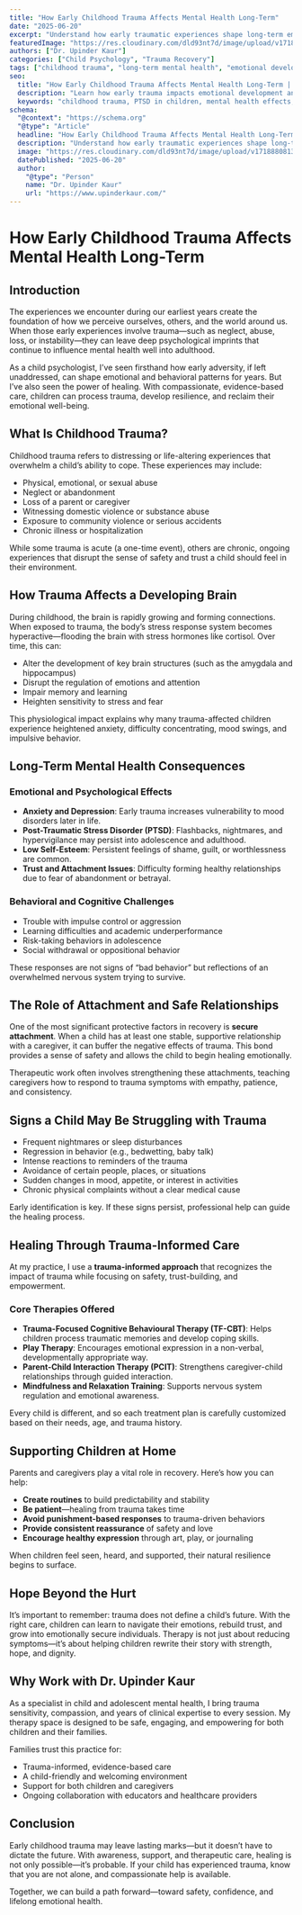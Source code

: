```yaml
---
title: "How Early Childhood Trauma Affects Mental Health Long-Term"
date: "2025-06-20"
excerpt: "Understand how early traumatic experiences shape long-term emotional, cognitive, and psychological well-being—and how healing is possible with the right support."
featuredImage: "https://res.cloudinary.com/dld93nt7d/image/upload/v1718880813/upinder-kaur/childhood-trauma-mental-health.jpg"
authors: ["Dr. Upinder Kaur"]
categories: ["Child Psychology", "Trauma Recovery"]
tags: ["childhood trauma", "long-term mental health", "emotional development", "trauma-informed care", "Dr. Upinder Kaur"]
seo:
  title: "How Early Childhood Trauma Affects Mental Health Long-Term | Dr. Upinder Kaur"
  description: "Learn how early trauma impacts emotional development and mental health into adulthood, and how timely therapeutic intervention can foster healing."
  keywords: "childhood trauma, PTSD in children, mental health effects, early adversity, Dr. Upinder Kaur, trauma therapy"
schema:
  "@context": "https://schema.org"
  "@type": "Article"
  headline: "How Early Childhood Trauma Affects Mental Health Long-Term"
  description: "Understand how early traumatic experiences shape long-term emotional, cognitive, and psychological well-being—and how healing is possible with the right support."
  image: "https://res.cloudinary.com/dld93nt7d/image/upload/v1718880813/upinder-kaur/childhood-trauma-mental-health.jpg"
  datePublished: "2025-06-20"
  author:
    "@type": "Person"
    name: "Dr. Upinder Kaur"
    url: "https://www.upinderkaur.com/"
---
```


# How Early Childhood Trauma Affects Mental Health Long-Term

## Introduction

The experiences we encounter during our earliest years create the foundation of how we perceive ourselves, others, and the world around us. When those early experiences involve trauma—such as neglect, abuse, loss, or instability—they can leave deep psychological imprints that continue to influence mental health well into adulthood.

As a child psychologist, I’ve seen firsthand how early adversity, if left unaddressed, can shape emotional and behavioral patterns for years. But I’ve also seen the power of healing. With compassionate, evidence-based care, children can process trauma, develop resilience, and reclaim their emotional well-being.

## What Is Childhood Trauma?

Childhood trauma refers to distressing or life-altering experiences that overwhelm a child’s ability to cope. These experiences may include:

- Physical, emotional, or sexual abuse  
- Neglect or abandonment  
- Loss of a parent or caregiver  
- Witnessing domestic violence or substance abuse  
- Exposure to community violence or serious accidents  
- Chronic illness or hospitalization  

While some trauma is acute (a one-time event), others are chronic, ongoing experiences that disrupt the sense of safety and trust a child should feel in their environment.

## How Trauma Affects a Developing Brain

During childhood, the brain is rapidly growing and forming connections. When exposed to trauma, the body’s stress response system becomes hyperactive—flooding the brain with stress hormones like cortisol. Over time, this can:

- Alter the development of key brain structures (such as the amygdala and hippocampus)  
- Disrupt the regulation of emotions and attention  
- Impair memory and learning  
- Heighten sensitivity to stress and fear  

This physiological impact explains why many trauma-affected children experience heightened anxiety, difficulty concentrating, mood swings, and impulsive behavior.

## Long-Term Mental Health Consequences

### Emotional and Psychological Effects

- **Anxiety and Depression**: Early trauma increases vulnerability to mood disorders later in life.  
- **Post-Traumatic Stress Disorder (PTSD)**: Flashbacks, nightmares, and hypervigilance may persist into adolescence and adulthood.  
- **Low Self-Esteem**: Persistent feelings of shame, guilt, or worthlessness are common.  
- **Trust and Attachment Issues**: Difficulty forming healthy relationships due to fear of abandonment or betrayal.

### Behavioral and Cognitive Challenges

- Trouble with impulse control or aggression  
- Learning difficulties and academic underperformance  
- Risk-taking behaviors in adolescence  
- Social withdrawal or oppositional behavior

These responses are not signs of “bad behavior” but reflections of an overwhelmed nervous system trying to survive.

## The Role of Attachment and Safe Relationships

One of the most significant protective factors in recovery is **secure attachment**. When a child has at least one stable, supportive relationship with a caregiver, it can buffer the negative effects of trauma. This bond provides a sense of safety and allows the child to begin healing emotionally.

Therapeutic work often involves strengthening these attachments, teaching caregivers how to respond to trauma symptoms with empathy, patience, and consistency.

## Signs a Child May Be Struggling with Trauma

- Frequent nightmares or sleep disturbances  
- Regression in behavior (e.g., bedwetting, baby talk)  
- Intense reactions to reminders of the trauma  
- Avoidance of certain people, places, or situations  
- Sudden changes in mood, appetite, or interest in activities  
- Chronic physical complaints without a clear medical cause

Early identification is key. If these signs persist, professional help can guide the healing process.

## Healing Through Trauma-Informed Care

At my practice, I use a **trauma-informed approach** that recognizes the impact of trauma while focusing on safety, trust-building, and empowerment.

### Core Therapies Offered

- **Trauma-Focused Cognitive Behavioural Therapy (TF-CBT)**: Helps children process traumatic memories and develop coping skills.  
- **Play Therapy**: Encourages emotional expression in a non-verbal, developmentally appropriate way.  
- **Parent-Child Interaction Therapy (PCIT)**: Strengthens caregiver-child relationships through guided interaction.  
- **Mindfulness and Relaxation Training**: Supports nervous system regulation and emotional awareness.

Every child is different, and so each treatment plan is carefully customized based on their needs, age, and trauma history.

## Supporting Children at Home

Parents and caregivers play a vital role in recovery. Here’s how you can help:

- **Create routines** to build predictability and stability  
- **Be patient**—healing from trauma takes time  
- **Avoid punishment-based responses** to trauma-driven behaviors  
- **Provide consistent reassurance** of safety and love  
- **Encourage healthy expression** through art, play, or journaling

When children feel seen, heard, and supported, their natural resilience begins to surface.

## Hope Beyond the Hurt

It’s important to remember: trauma does not define a child’s future. With the right care, children can learn to navigate their emotions, rebuild trust, and grow into emotionally secure individuals. Therapy is not just about reducing symptoms—it’s about helping children rewrite their story with strength, hope, and dignity.

## Why Work with Dr. Upinder Kaur

As a specialist in child and adolescent mental health, I bring trauma sensitivity, compassion, and years of clinical expertise to every session. My therapy space is designed to be safe, engaging, and empowering for both children and their families.

Families trust this practice for:

- Trauma-informed, evidence-based care  
- A child-friendly and welcoming environment  
- Support for both children and caregivers  
- Ongoing collaboration with educators and healthcare providers  

## Conclusion

Early childhood trauma may leave lasting marks—but it doesn’t have to dictate the future. With awareness, support, and therapeutic care, healing is not only possible—it’s probable. If your child has experienced trauma, know that you are not alone, and compassionate help is available.

Together, we can build a path forward—toward safety, confidence, and lifelong emotional health.
